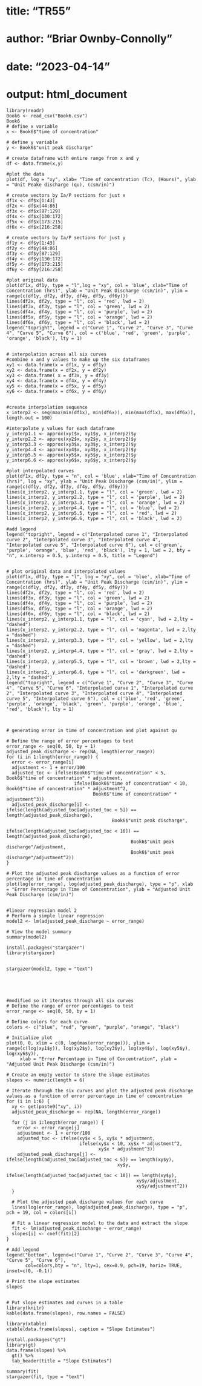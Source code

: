 
# title: "TR55" 
# author: "Briar Ownby-Connolly"
# date: "2023-04-14"
# output: html_document

```
library(readr)
Book6 <- read_csv("Book6.csv")
Book6
# define x variable
x <- Book6$"time of concentration"

# define y variable
y <- Book6$"unit peak discharge"

# create dataframe with entire range from x and y
df <- data.frame(x,y)

#plot the data
plot(df, log = "xy", xlab= "Time of concentration (Tc), (Hours)", ylab = "Unit Peake discharge (qu), (csm/in)")

# create vectors by Ia/P sections for just x 
df1x <- df$x[1:43]
df2x <- df$x[44:86]
df3x <- df$x[87:129]
df4x <- df$x[130:172]
df5x <- df$x[173:215]
df6x <- df$x[216:258]

# create vectors by Ia/P sections for just y
df1y <- df$y[1:43]
df2y <- df$y[44:86]
df3y <- df$y[87:129]
df4y <- df$y[130:172]
df5y <- df$y[173:215]
df6y <- df$y[216:258]

#plot original data
plot(df1x, df1y, type = "l",log = "xy", col = 'blue', xlab="Time of Concentration (hrs)", ylab = "Unit Peak Discharge (csm/in)", ylim = range(c(df1y, df2y, df3y, df4y, df5y, df6y)))
lines(df2x, df2y, type = "l", col = 'red', lwd = 2)
lines(df3x, df3y, type = "l", col = 'green', lwd = 2)
lines(df4x, df4y, type = "l", col = 'purple', lwd = 2)
lines(df5x, df5y, type = "l", col = 'orange', lwd = 2)
lines(df6x, df6y, type = "l", col = 'black', lwd = 2)
legend("topright", legend = c("Curve 1", "Curve 2", "Curve 3", "Curve 4", "Curve 5", "Curve 6"), col = c('blue', 'red', 'green', 'purple', 'orange', 'black'), lty = 1)


# interpolation across all six curves
#combine x and y values to make up the six dataframes
xy1 <- data.frame(x = df1x, y = df1y)
xy2 <- data.frame(x = df2x, y = df2y)
xy3 <- data.frame( x = df3x, y = df3y)
xy4 <- data.frame(x = df4x, y = df4y)
xy5 <- data.frame(x = df5x, y = df5y)
xy6 <- data.frame(x = df6x, y = df6y)


#create interpolation sequence
x_interp2 <- seq(max(min(df1x), min(df6x)), min(max(df1x), max(df6x)), length.out = 100)

#interpolate y values for each dataframe
y_interp1.1 <- approx(xy1$x, xy1$y, x_interp2)$y
y_interp2.2 <- approx(xy2$x, xy2$y, x_interp2)$y
y_interp3.3 <- approx(xy3$x, xy3$y, x_interp2)$y
y_interp4.4 <- approx(xy4$x, xy4$y, x_interp2)$y
y_interp5.5 <- approx(xy5$x, xy5$y, x_interp2)$y
y_interp6.6 <- approx(xy6$x, xy6$y, x_interp2)$y

#plot interpolated curves
plot(df1x, df1y, type = "n", col = 'blue', xlab="Time of Concentration (hrs)", log = "xy", ylab = "Unit Peak Discharge (csm/in)", ylim = range(c(df1y, df2y, df3y, df4y, df5y, df6y)))
lines(x_interp2, y_interp1.1, type = "l", col = 'green', lwd = 2)
lines(x_interp2, y_interp2.2, type = "l", col = 'purple', lwd = 2)
lines(x_interp2, y_interp3.3, type = "l", col = 'orange', lwd = 2)
lines(x_interp2, y_interp4.4, type = "l", col = 'blue', lwd = 2)
lines(x_interp2, y_interp5.5, type = "l", col = 'red', lwd = 2)
lines(x_interp2, y_interp6.6, type = "l", col = 'black', lwd = 2)

#add legend
legend("topright", legend = c("Interpolated curve 1", "Interpolated curve 2", "Interpolated curve 3", "Interpolated curve 4", "Interpolated curve 5", "Interpolated curve 6"), col = c('green', 'purple', 'orange', 'blue', 'red', 'black'), lty = 1, lwd = 2, bty = "n", x.intersp = 0.5, y.intersp = 0.5, title = "Legend")


# plot original data and interpolated values
plot(df1x, df1y, type = "l", log = "xy", col = 'blue', xlab="Time of Concentration (hrs)", ylab = "Unit Peak Discharge (csm/in)", ylim = range(c(df1y, df2y, df3y, df4y, df5y, df6y)))
lines(df2x, df2y, type = "l", col = 'red', lwd = 2)
lines(df3x, df3y, type = "l", col = 'green', lwd = 2)
lines(df4x, df4y, type = "l", col = 'purple', lwd = 2)
lines(df5x, df5y, type = "l", col = 'orange', lwd = 2)
lines(df6x, df6y, type = "l", col = 'black', lwd = 2)
lines(x_interp2, y_interp1.1, type = "l", col = 'cyan', lwd = 2,lty = "dashed")
lines(x_interp2, y_interp2.2, type = "l", col = 'magenta', lwd = 2,lty = "dashed")
lines(x_interp2, y_interp3.3, type = "l", col = 'yellow', lwd = 2,lty = "dashed")
lines(x_interp2, y_interp4.4, type = "l", col = 'gray', lwd = 2,lty = "dashed")
lines(x_interp2, y_interp5.5, type = "l", col = 'brown', lwd = 2,lty = "dashed")
lines(x_interp2, y_interp6.6, type = "l", col = 'darkgreen', lwd = 2,lty = "dashed")
legend("topright", legend = c("Curve 1", "Curve 2", "Curve 3", "Curve 4", "Curve 5", "Curve 6", "Interpolated curve 1", "Interpolated curve 2", "Interpolated curve 3", "Interpolated curve 4", "Interpolated curve 5", "Interpolated curve 6"), col = c('blue', 'red', 'green', 'purple', 'orange', 'black', 'green', 'purple', 'orange', 'blue', 'red', 'black'), lty = 1)



# generating error in time of concentration and plot against qu

# Define the range of error percentages to test
error_range <- seq(0, 50, by = 1)
adjusted_peak_discharge <- rep(NA, length(error_range))
for (i in 1:length(error_range)) {
  error <- error_range[i]
  adjustment <- 1 + error/100
  adjusted_toc <- ifelse(Book6$"time of concentration" < 5, Book6$"time of concentration" * adjustment,
                         ifelse(Book6$"time of concentration" < 10, Book6$"time of concentration" * adjustment^2,
                                Book6$"time of concentration" * adjustment^3))
  adjusted_peak_discharge[i] <- ifelse(length(adjusted_toc[adjusted_toc < 5]) == length(adjusted_peak_discharge),
                                       Book6$"unit peak discharge",
                                       ifelse(length(adjusted_toc[adjusted_toc < 10]) == length(adjusted_peak_discharge),
                                              Book6$"unit peak discharge"/adjustment,
                                              Book6$"unit peak discharge"/adjustment^2))
}

# Plot the adjusted peak discharge values as a function of error percentage in time of concentration
plot(log(error_range), log(adjusted_peak_discharge), type = "p", xlab = "Error Percentage in Time of Concentration", ylab = "Adjusted Unit Peak Discharge (csm/in)")


#linear regression model 2
# Perform a simple linear regression
model2 <- lm(adjusted_peak_discharge ~ error_range)

# View the model summary
summary(model2)

install.packages("stargazer")
library(stargazer)


stargazer(model2, type = "text")





#modified so it iterates through all six curves
# Define the range of error percentages to test
error_range <- seq(0, 50, by = 1)

# Define colors for each curve
colors <- c("blue", "red", "green", "purple", "orange", "black")

# Initialize plot
plot(0, 0, xlim = c(0, log(max(error_range))), ylim = range(c(log(xy1$y)), log(xy2$y), log(xy3$y), log(xy4$y), log(xy5$y), log(xy6$y)), 
     xlab = "Error Percentage in Time of Concentration", ylab = "Adjusted Unit Peak Discharge (csm/in)")

# Create an empty vector to store the slope estimates
slopes <- numeric(length = 6)

# Iterate through the six curves and plot the adjusted peak discharge values as a function of error percentage in time of concentration
for (i in 1:6) {
  xy <- get(paste0("xy", i))
  adjusted_peak_discharge <- rep(NA, length(error_range))
  
  for (j in 1:length(error_range)) {
    error <- error_range[j]
    adjustment <- 1 + error/100
    adjusted_toc <- ifelse(xy$x < 5, xy$x * adjustment,
                           ifelse(xy$x < 10, xy$x * adjustment^2,
                                  xy$x * adjustment^3))
    adjusted_peak_discharge[j] <- ifelse(length(adjusted_toc[adjusted_toc < 5]) == length(xy$y),
                                         xy$y,
                                         ifelse(length(adjusted_toc[adjusted_toc < 10]) == length(xy$y),
                                                xy$y/adjustment,
                                                xy$y/adjustment^2))
  }
  
  # Plot the adjusted peak discharge values for each curve
  lines(log(error_range), log(adjusted_peak_discharge), type = "p", pch = 19, col = colors[i])
  
  # Fit a linear regression model to the data and extract the slope
  fit <- lm(adjusted_peak_discharge ~ error_range)
  slopes[i] <- coef(fit)[2]
}

# Add legend
legend("bottom", legend=c("Curve 1", "Curve 2", "Curve 3", "Curve 4", "Curve 5", "Curve 6"),
       col=colors,bty = "n", lty=1, cex=0.9, pch=19, horiz= TRUE, inset=c(0, -0.1))

# Print the slope estimates
slopes


# Put slope estimates and curves in a table
library(knitr)
kable(data.frame(slopes), row.names = FALSE)

library(xtable)
xtable(data.frame(slopes), caption = "Slope Estimates")

install.packages("gt")
library(gt)
data.frame(slopes) %>%
  gt() %>%
  tab_header(title = "Slope Estimates")

summary(fit)
stargazer(fit, type = "text")
```